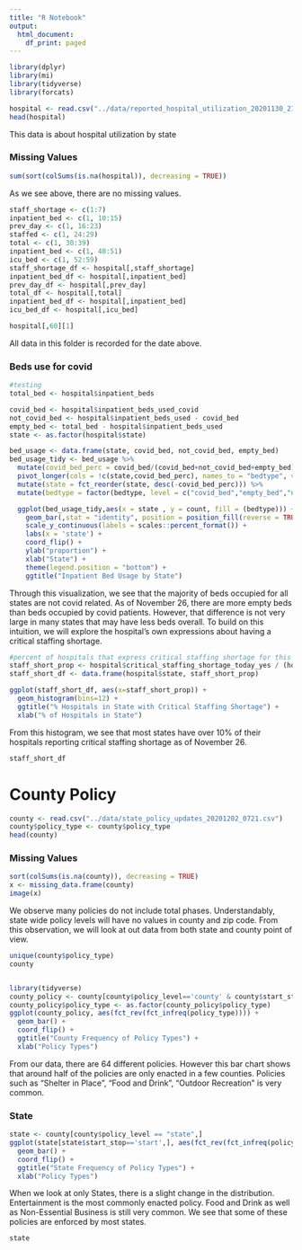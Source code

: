 ```yaml
---
title: "R Notebook"
output:
  html_document:
    df_print: paged
---
```


```r
library(dplyr)
library(mi)
library(tidyverse)
library(forcats)
```


```r
hospital <- read.csv("../data/reported_hospital_utilization_20201130_2136.csv")
head(hospital)
```
This data is about hospital utilization by state

### Missing Values
```r
sum(sort(colSums(is.na(hospital)), decreasing = TRUE))
```
 
 As we see above, there are no missing values.
 
```r
staff_shortage <- c(1:7)
inpatient_bed <- c(1, 10:15)
prev_day <- c(1, 16:23)
staffed <- c(1, 24:29)
total <- c(1, 30:39)
inpatient_bed <- c(1, 40:51)
icu_bed <- c(1, 52:59)
staff_shortage_df <- hospital[,staff_shortage]
inpatient_bed_df <- hospital[,inpatient_bed]
prev_day_df <- hospital[,prev_day]
total_df <- hospital[,total]
inpatient_bed_df <- hospital[,inpatient_bed]
icu_bed_df <- hospital[,icu_bed]
```

```r
hospital[,60][1]
```

All data in this folder is recorded for the date above.




### Beds use for covid
```r
#testing
total_bed <- hospital$inpatient_beds

covid_bed <- hospital$inpatient_beds_used_covid
not_covid_bed <- hospital$inpatient_beds_used - covid_bed
empty_bed <- total_bed - hospital$inpatient_beds_used
state <- as.factor(hospital$state)

bed_usage <- data.frame(state, covid_bed, not_covid_bed, empty_bed)
bed_usage_tidy <- bed_usage %>% 
  mutate(covid_bed_perc = covid_bed/(covid_bed+not_covid_bed+empty_bed)) %>% 
  pivot_longer(cols = !c(state,covid_bed_perc), names_to = "bedtype", values_to = "count") %>% 
  mutate(state = fct_reorder(state, desc(-covid_bed_perc))) %>% 
  mutate(bedtype = factor(bedtype, level = c("covid_bed","empty_bed","not_covid_bed")))

  ggplot(bed_usage_tidy,aes(x = state , y = count, fill = (bedtype))) + 
    geom_bar(,stat = "identity", position = position_fill(reverse = TRUE)) + 
    scale_y_continuous(labels = scales::percent_format()) +
    labs(x = 'state') +
    coord_flip() +
    ylab("proportion") + 
    xlab("State") +
    theme(legend.position = "bottom") +
    ggtitle("Inpatient Bed Usage by State")
```


Through this visualization, we see that the majority of beds occupied for all states are not covid related. As of November 26, there are more empty beds than beds occupied by covid patients. However, that difference is not very large in many states that may have less beds overall. To build on this intuition, we will explore the hospital's own expressions about having a critical staffing shortage.

```r
#percent of hospitals that express critical staffing shortage for this day
staff_short_prop <- hospital$critical_staffing_shortage_today_yes / (hospital$critical_staffing_shortage_today_yes+hospital$critical_staffing_shortage_today_no)
staff_short_df <- data.frame(hospital$state, staff_short_prop)

ggplot(staff_short_df, aes(x=staff_short_prop)) + 
  geom_histogram(bins=12) +
  ggtitle("% Hospitals in State with Critical Staffing Shortage") +
  xlab("% of Hospitals in State")
```
From this histogram, we see that most states have over 10% of their hospitals reporting critical staffing shortage as of November 26. 
```r
staff_short_df
```


# County Policy
```r
county <- read.csv("../data/state_policy_updates_20201202_0721.csv")
county$policy_type <- county$policy_type
head(county)
```

### Missing Values
```r
sort(colSums(is.na(county)), decreasing = TRUE)
x <- missing_data.frame(county)
image(x)
```

We observe many policies do not include total phases. Understandably, state wide policy levels will have no values in county and zip code. From this observation, we will look at out data from both state and county point of view.

```r
unique(county$policy_type)
county
```

```r

```


```r
library(tidyverse)
county_policy <- county[county$policy_level=='county' & county$start_stop=='start',]
county_policy$policy_type <- as.factor(county_policy$policy_type)
ggplot(county_policy, aes(fct_rev(fct_infreq(policy_type)))) + 
  geom_bar() +
  coord_flip() +
  ggtitle("County Frequency of Policy Types") +
  xlab("Policy Types")
```
From our data, there are 64 different policies. However this bar chart shows that around half of the policies are only enacted in a few counties. Policies such as "Shelter in Place", "Food and Drink", "Outdoor Recreation" is very common.


### State

```r
state <- county[county$policy_level == "state",]
ggplot(state[state$start_stop=='start',], aes(fct_rev(fct_infreq(policy_type)))) + 
  geom_bar() +
  coord_flip() +
  ggtitle("State Frequency of Policy Types") +
  xlab("Policy Types")
```
When we look at only States, there is a slight change in the distribution. Entertainment is the most commonly enacted policy. Food and Drink as well as Non-Essential Business is still very common. We see that some of these policies are enforced by most states.

```r
state
```

